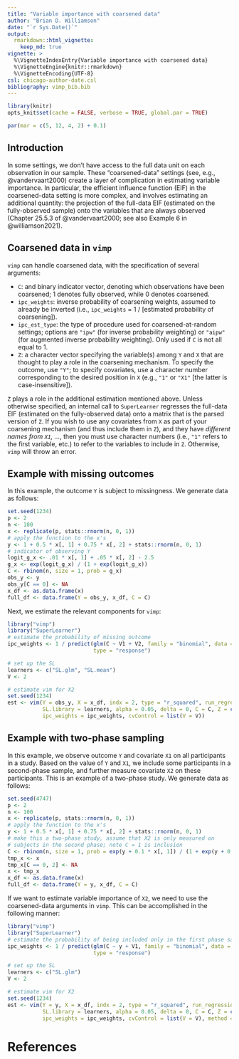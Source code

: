 ---
title: "Variable importance with coarsened data"
author: "Brian D. Williamson"
date: "`r Sys.Date()`"
output:
  rmarkdown::html_vignette:
    keep_md: true
vignette: >
  %\VignetteIndexEntry{Variable importance with coarsened data}
  %\VignetteEngine{knitr::rmarkdown}
  %\VignetteEncoding{UTF-8}
csl: chicago-author-date.csl
bibliography: vimp_bib.bib
---

```{r setup, echo = FALSE, include = FALSE}
library(knitr)
opts_knit$set(cache = FALSE, verbose = TRUE, global.par = TRUE)
```

```{r more-setup, echo = FALSE}
par(mar = c(5, 12, 4, 2) + 0.1)
```

## Introduction

In some settings, we don't have access to the full data unit on each observation in our sample. These "coarsened-data" settings (see, e.g., @vandervaart2000) create a layer of complication in estimating variable importance. In particular, the efficient influence function (EIF) in the coarsened-data setting is more complex, and involves estimating an additional quantity: the projection of the full-data EIF (estimated on the fully-observed sample) onto the variables that are always observed (Chapter 25.5.3 of @vandervaart2000; see also Example 6 in @williamson2021).

## Coarsened data in `vimp`

`vimp` can handle coarsened data, with the specification of several arguments:

* `C`: and binary indicator vector, denoting which observations have been coarsened; 1 denotes fully observed, while 0 denotes coarsened.
* `ipc_weights`: inverse probability of coarsening weights, assumed to already be inverted (i.e., `ipc_weights` = 1 / [estimated probability of coarsening]).
* `ipc_est_type`: the type of procedure used for coarsened-at-random settings; options are `"ipw"` (for inverse probability weighting) or `"aipw"` (for augmented inverse probability weighting). Only used if `C` is not all equal to 1.
* `Z`: a character vector specifying the variable(s) among `Y` and `X` that are thought to play a role in the coarsening mechanism. To specify the outcome, use `"Y"`; to specify covariates, use a character number corresponding to the desired position in `X` (e.g., `"1"` or `"X1"` [the latter is case-insensitive]).

`Z` plays a role in the additional estimation mentioned above. Unless otherwise specified, an internal call to `SuperLearner` regresses the full-data EIF (estimated on the fully-observed data) onto a matrix that is the parsed version of `Z`. If you wish to use any covariates from `X` as part of your coarsening mechanism (and thus include them in `Z`), and they have *different names from `X1`, ...*, then you must use character numbers (i.e., `"1"` refers to the first variable, etc.) to refer to the variables to include in `Z`. Otherwise, `vimp` will throw an error.

## Example with missing outcomes

In this example, the outcome `Y` is subject to missingness. We generate data as follows:
```{r gen-data-missing-y}
set.seed(1234)
p <- 2
n <- 100
x <- replicate(p, stats::rnorm(n, 0, 1))
# apply the function to the x's
y <- 1 + 0.5 * x[, 1] + 0.75 * x[, 2] + stats::rnorm(n, 0, 1)
# indicator of observing Y
logit_g_x <- .01 * x[, 1] + .05 * x[, 2] - 2.5
g_x <- exp(logit_g_x) / (1 + exp(logit_g_x))
C <- rbinom(n, size = 1, prob = g_x)
obs_y <- y
obs_y[C == 0] <- NA
x_df <- as.data.frame(x)
full_df <- data.frame(Y = obs_y, x_df, C = C)
```

Next, we estimate the relevant components for `vimp`:
```{r missing-y-vim}
library("vimp")
library("SuperLearner")
# estimate the probability of missing outcome
ipc_weights <- 1 / predict(glm(C ~ V1 + V2, family = "binomial", data = full_df),
                           type = "response")

# set up the SL
learners <- c("SL.glm", "SL.mean")
V <- 2

# estimate vim for X2
set.seed(1234)
est <- vim(Y = obs_y, X = x_df, indx = 2, type = "r_squared", run_regression = TRUE,
           SL.library = learners, alpha = 0.05, delta = 0, C = C, Z = c("Y", "1"),
           ipc_weights = ipc_weights, cvControl = list(V = V))
```

## Example with two-phase sampling

In this example, we observe outcome `Y` and covariate `X1` on all participants in a study. Based on the value of `Y` and `X1`, we include some participants in a second-phase sample, and further measure covariate `X2` on these participants. This is an example of a two-phase study. We generate data as follows:
```{r generate-data}
set.seed(4747)
p <- 2
n <- 100
x <- replicate(p, stats::rnorm(n, 0, 1))
# apply the function to the x's
y <- 1 + 0.5 * x[, 1] + 0.75 * x[, 2] + stats::rnorm(n, 0, 1)
# make this a two-phase study, assume that X2 is only measured on
# subjects in the second phase; note C = 1 is inclusion
C <- rbinom(n, size = 1, prob = exp(y + 0.1 * x[, 1]) / (1 + exp(y + 0.1 * x[, 1])))
tmp_x <- x
tmp_x[C == 0, 2] <- NA
x <- tmp_x
x_df <- as.data.frame(x)
full_df <- data.frame(Y = y, x_df, C = C)
```

If we want to estimate variable importance of `X2`, we need to use the coarsened-data arguments in `vimp`. This can be accomplished in the following manner:
```{r ipw-vim}
library("vimp")
library("SuperLearner")
# estimate the probability of being included only in the first phase sample
ipc_weights <- 1 / predict(glm(C ~ y + V1, family = "binomial", data = full_df),
                           type = "response")

# set up the SL
learners <- c("SL.glm")
V <- 2

# estimate vim for X2
set.seed(1234)
est <- vim(Y = y, X = x_df, indx = 2, type = "r_squared", run_regression = TRUE,
           SL.library = learners, alpha = 0.05, delta = 0, C = C, Z = c("Y", "1"),
           ipc_weights = ipc_weights, cvControl = list(V = V), method = "method.CC_LS")
```

# References